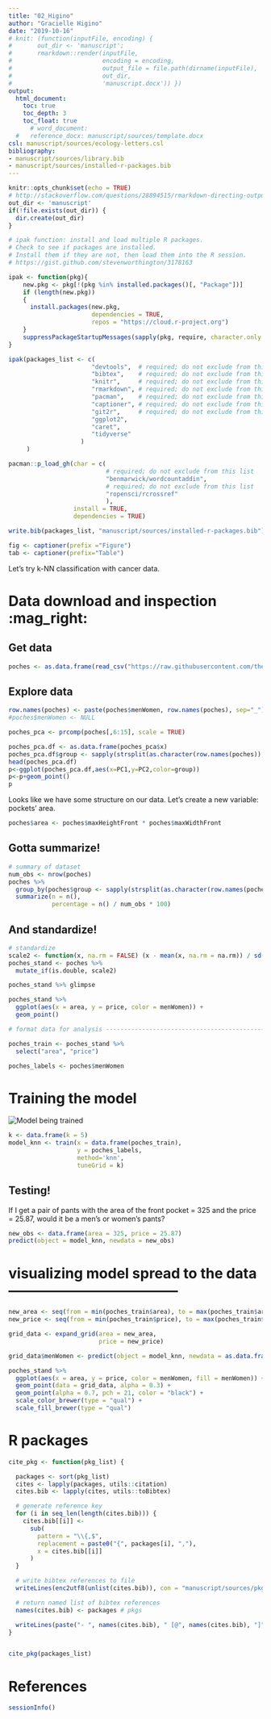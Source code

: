 ```yaml
---
title: "02_Higino"
author: "Gracielle Higino"
date: "2019-10-16"
# knit: (function(inputFile, encoding) {
#       out_dir <- 'manuscript';
#       rmarkdown::render(inputFile,
#                         encoding = encoding,
#                         output_file = file.path(dirname(inputFile),
#                         out_dir,
#                         'manuscript.docx')) })
output:
  html_document:
    toc: true
    toc_depth: 3
    toc_float: true
      # word_document:
  #   reference_docx: manuscript/sources/template.docx
csl: manuscript/sources/ecology-letters.csl
bibliography:
- manuscript/sources/library.bib
- manuscript/sources/installed-r-packages.bib
---
```



```r
knitr::opts_chunk$set(echo = TRUE)
# http://stackoverflow.com/questions/28894515/rmarkdown-directing-output-file-into-a-directory
out_dir <- 'manuscript'
if(!file.exists(out_dir)) {
  dir.create(out_dir)
}
```


```r
# ipak function: install and load multiple R packages.
# Check to see if packages are installed.
# Install them if they are not, then load them into the R session.
# https://gist.github.com/stevenworthington/3178163

ipak <- function(pkg){
    new.pkg <- pkg[!(pkg %in% installed.packages()[, "Package"])]
    if (length(new.pkg))
    {
      install.packages(new.pkg,
                       dependencies = TRUE,
                       repos = "https://cloud.r-project.org")
    }
    suppressPackageStartupMessages(sapply(pkg, require, character.only = TRUE))
}

ipak(packages_list <- c(
                       "devtools",  # required; do not exclude from this list
                       "bibtex",    # required; do not exclude from this list
                       "knitr",     # required; do not exclude from this list
                       "rmarkdown", # required; do not exclude from this list
                       "pacman",    # required; do not exclude from this list
                       "captioner", # required; do not exclude from this list
                       "git2r",     # required; do not exclude from this list
                       "ggplot2",
                       "caret",
                       "tidyverse"
                    )
     )

pacman::p_load_gh(char = c(
                           # required; do not exclude from this list
                           "benmarwick/wordcountaddin",
                           # required; do not exclude from this list
                           "ropensci/rcrossref"
                           ),
                  install = TRUE,
                  dependencies = TRUE)

write.bib(packages_list, "manuscript/sources/installed-r-packages.bib")

fig <- captioner(prefix ="Figure")
tab <- captioner(prefix="Table")
```

Let's try k-NN classification with cancer data.

# Data download and inspection :mag_right:

## Get data

```r
poches <- as.data.frame(read_csv("https://raw.githubusercontent.com/the-pudding/data/master/pockets/measurements.csv"))
```

## Explore data
```r
row.names(poches) <- paste(poches$menWomen, row.names(poches), sep="_") 
#poches$menWomen <- NULL

poches_pca <- prcomp(poches[,6:15], scale = TRUE)

poches_pca.df <- as.data.frame(poches_pca$x)
poches_pca.df$group <- sapply(strsplit(as.character(row.names(poches)), "_"), "[[", 1 )
head(poches_pca.df)
p<-ggplot(poches_pca.df,aes(x=PC1,y=PC2,color=group))
p<-p+geom_point()
p
```


Looks like we have some structure on our data. Let's create a new variable: pockets' area.
```r
poches$area <- poches$maxHeightFront * poches$maxWidthFront
```

## Gotta summarize!
```r
# summary of dataset
num_obs <- nrow(poches)
poches %>% 
  group_by(poches$group <- sapply(strsplit(as.character(row.names(poches)), "_"), "[[", 1 )) %>% 
  summarize(n = n(),
            percentage = n() / num_obs * 100)
```

## And standardize!
```r
# standardize
scale2 <- function(x, na.rm = FALSE) (x - mean(x, na.rm = na.rm)) / sd(x, na.rm)
poches_stand <- poches %>% 
  mutate_if(is.double, scale2)

poches_stand %>% glimpse
```

```r
poches_stand %>%
  ggplot(aes(x = area, y = price, color = menWomen)) +
  geom_point()
```


```r
# format data for analysis ------------------------------------------------

poches_train <- poches_stand %>%
  select("area", "price") 

poches_labels <- poches$menWomen
```

# Training the model
<img src="https://i.pinimg.com/736x/e0/7c/97/e07c977954aa2a4f9c1ea89ad61b71ce.jpg"
     alt="Model being trained"
     style="align: center; margin-right: 10px;" />

```r
k <- data.frame(k = 5)
model_knn <- train(x = data.frame(poches_train),
                   y = poches_labels,
                   method='knn',
                   tuneGrid = k)
```

## Testing!
If I get a pair of pants with the area of the front pocket = 325 and the price = 25.87, would it be a men's or women's pants?
```r
new_obs <- data.frame(area = 325, price = 25.87)
predict(object = model_knn, newdata = new_obs)
```

# visualizing model spread to the data ------------------------------------
```r
new_area <- seq(from = min(poches_train$area), to = max(poches_train$area), length.out = 200)
new_price <- seq(from = min(poches_train$price), to = max(poches_train$price), length.out = 200)

grid_data <- expand_grid(area = new_area,
                         price = new_price)

grid_data$menWomen <- predict(object = model_knn, newdata = as.data.frame(grid_data))

poches_stand %>%
  ggplot(aes(x = area, y = price, color = menWomen, fill = menWomen)) +
  geom_point(data = grid_data, alpha = 0.3) +
  geom_point(alpha = 0.7, pch = 21, color = "black") +
  scale_color_brewer(type = "qual") +
  scale_fill_brewer(type = "qual")

```

# R packages

```r
cite_pkg <- function(pkg_list) {

  packages <- sort(pkg_list)
  cites <- lapply(packages, utils::citation)
  cites.bib <- lapply(cites, utils::toBibtex)

  # generate reference key
  for (i in seq_len(length(cites.bib))) {
    cites.bib[[i]] <-
      sub(
        pattern = "\\{,$",
        replacement = paste0("{", packages[i], ","),
        x = cites.bib[[i]]
      )
  }

  # write bibtex references to file
  writeLines(enc2utf8(unlist(cites.bib)), con = "manuscript/sources/pkg-refs.bib", useBytes = TRUE)

  # return named list of bibtex references
  names(cites.bib) <- packages # pkgs

  writeLines(paste("- ", names(cites.bib), " [@", names(cites.bib), "]", sep = ""))
}


cite_pkg(packages_list)
```



# References

<!-- https://stackoverflow.com/a/44294306/5974372 -->

<div id="refs"></div>



```r
sessionInfo()
```
